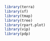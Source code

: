 ```r
library(terra)
library(sf)
library(tmap)
library(tree)
library(rpart.plot)
library(vip)
library(pdp)
```
